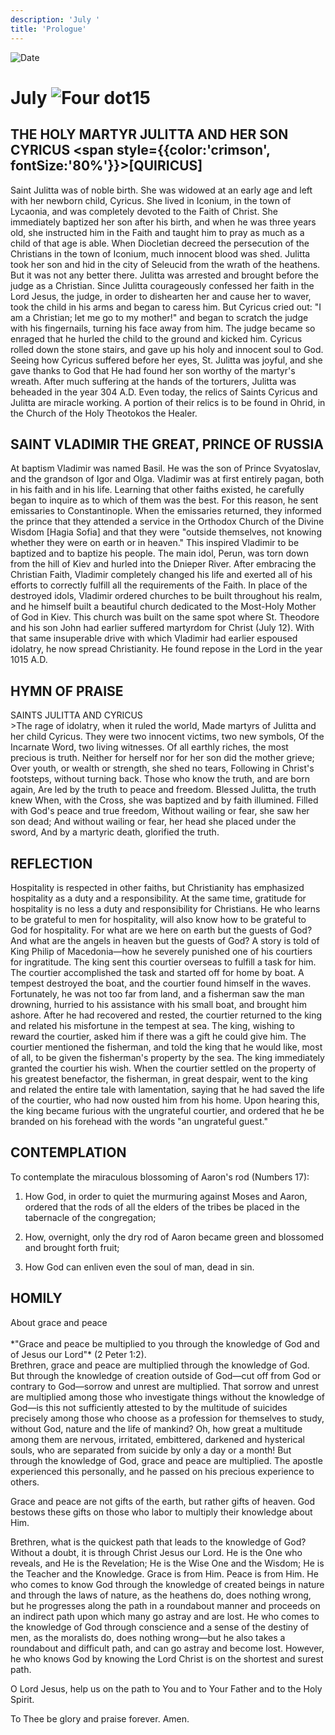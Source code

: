 ```yaml
---
description: 'July '
title: 'Prologue'
---
```


<RunningHead />
<Image src="/title-imprint.png" height={68} width={50} alt="Date" className="title-imprint"/>

# <div id="date">July <Image className="four-dot" src="/four-dot.png" height={15} width={15} alt="Four dot" />15</div>

## THE HOLY MARTYR JULITTA AND HER SON CYRICUS <span style={{color:'crimson', fontSize:'80%'}}>[QUIRICUS]</span>

Saint Julitta was of noble birth. She was widowed at an early age and left with her newborn child, Cyricus. She lived in Iconium, in the town of Lycaonia, and was completely devoted to the Faith of Christ. She immediately baptized her son after his birth, and when he was three years old, she instructed him in the Faith and taught him to pray as much as a child of that age is able. When Diocletian decreed the persecution of the Christians in the town of Iconium, much innocent blood was shed. Julitta took her son and hid in the city of Seleucid from the wrath of the heathens. But it was not any better there. Julitta was arrested and brought before the judge as a Christian. Since Julitta courageously confessed her faith in the Lord Jesus, the judge, in order to dishearten her and cause her to waver, took the child in his arms and began to caress him. But Cyricus cried out: "I am a Christian; let me go to my mother!" and began to scratch the judge with his fingernails, turning his face away from him. The judge became so enraged that he hurled the child to the ground and kicked him. Cyricus rolled down the stone stairs, and gave up his holy and innocent soul to God. Seeing how Cyricus suffered before her eyes, St. Julitta was joyful, and she gave thanks to God that He had found her son worthy of the martyr's wreath. After much suffering at the hands of the torturers, Julitta was beheaded in the year 304 A.D. Even today, the relics of Saints Cyricus and Julitta are miracle working. A portion of their relics is to be found in Ohrid, in the Church of the Holy Theotokos the Healer.

## SAINT VLADIMIR THE GREAT, PRINCE OF RUSSIA

At baptism Vladimir was named Basil. He was the son of Prince Svyatoslav, and the grandson of Igor and Olga. Vladimir was at first entirely pagan, both in his faith and in his life. Learning that other faiths existed, he carefully began to inquire as to which of them was the best. For this reason, he sent emissaries to Constantinople. When the emissaries returned, they informed the prince that they attended a service in the Orthodox Church of the Divine Wisdom [Hagia Sofia] and that they were "outside themselves, not knowing whether they were on earth or in heaven." This inspired Vladimir to be baptized and to baptize his people. The main idol, Perun, was torn down from the hill of Kiev and hurled into the Dnieper River. After embracing the Christian Faith, Vladimir completely changed his life and exerted all of his efforts to correctly fulfill all the requirements of the Faith. In place of the destroyed idols, Vladimir ordered churches to be built throughout his realm, and he himself built a beautiful church dedicated to the Most-Holy Mother of God in Kiev. This church was built on the same spot where St. Theodore and his son John had earlier suffered martyrdom for Christ (July 12). With that same insuperable drive with which Vladimir had earlier espoused idolatry, he now spread Christianity. He found repose in the Lord in the year 1015 A.D.


## HYMN OF PRAISE
<div style={{textAlign:'center', color:'crimson', fontWeight:'bold'}}>
SAINTS JULITTA AND CYRICUS
</div>
>The rage of idolatry, when it ruled the world,  
Made martyrs of Julitta and her child Cyricus.  
They were two innocent victims, two new symbols,  
Of the Incarnate Word, two living witnesses.  
Of all earthly riches, the most precious is truth.  
Neither for herself nor for her son did the mother grieve;  
Over youth, or wealth or strength, she shed no tears,  
Following in Christ's footsteps, without turning back.  
Those who know the truth, and are born again,  
Are led by the truth to peace and freedom.  
Blessed Julitta, the truth knew  
When, with the Cross, she was baptized and by faith illumined.  
Filled with God's peace and true freedom,  
Without wailing or fear, she saw her son dead;  
And without wailing or fear, her head she placed under the sword,  
And by a martyric death, glorified the truth.  


## REFLECTION

Hospitality is respected in other faiths, but Christianity has emphasized hospitality as a duty and a responsibility. At the same time, gratitude for hospitality is no less a duty and responsibility for Christians. He who learns to be grateful to men for hospitality, will also know how to be grateful to God for hospitality. For what are we here on earth but the guests of God? And what are the angels in heaven but the guests of God? A story is told of King Philip of Macedonia—how he severely punished one of his courtiers for ingratitude. The king sent this courtier overseas to fulfill a task for him. The courtier accomplished the task and started off for home by boat. A tempest destroyed the boat, and the courtier found himself in the waves. Fortunately, he was not too far from land, and a fisherman saw the man drowning, hurried to his assistance with his small boat, and brought him ashore. After he had recovered and rested, the courtier returned to the king and related his misfortune in the tempest at sea. The king, wishing to reward the courtier, asked him if there was a gift he could give him. The courtier mentioned the fisherman, and told the king that he would like, most of all, to be given the fisherman's property by the sea. The king immediately granted the courtier his wish. When the courtier settled on the property of his greatest benefactor, the fisherman, in great despair, went to the king and related the entire tale with lamentation, saying that he had saved the life of the courtier, who had now ousted him from his home. Upon hearing this, the king became furious with the ungrateful courtier, and ordered that he be branded on his forehead with the words "an ungrateful guest."


## CONTEMPLATION

To contemplate the miraculous blossoming of Aaron's rod (Numbers 17):

1. How God, in order to quiet the murmuring against Moses and Aaron, ordered that the rods of all the elders of the tribes be placed in the tabernacle of the congregation;

2. How, overnight, only the dry rod of Aaron became green and blossomed and brought forth fruit;

3. How God can enliven even the soul of man, dead in sin.


## HOMILY
<div style={{textAlign:'center', color:'crimson', fontWeight:'bold'}}>
About grace and peace
</div>
<br />
<div style={{textAlign:'right'}}>
*"Grace and peace be multiplied to you through the knowledge of God and of Jesus our Lord"* (2 Peter 1:2).
</div>
Brethren, grace and peace are multiplied through the knowledge of God. But through the knowledge of creation outside of God—cut off from God or contrary to God—sorrow and unrest are multiplied. That sorrow and unrest are multiplied among those who investigate things without the knowledge of God—is this not sufficiently attested to by the multitude of suicides precisely among those who choose as a profession for themselves to study, without God, nature and the life of mankind? Oh, how great a multitude among them are nervous, irritated, embittered, darkened and hysterical souls, who are separated from suicide by only a day or a month! But through the knowledge of God, grace and peace are multiplied. The apostle experienced this personally, and he passed on his precious experience to others.

Grace and peace are not gifts of the earth, but rather gifts of heaven. God bestows these gifts on those who labor to multiply their knowledge about Him.

Brethren, what is the quickest path that leads to the knowledge of God? Without a doubt, it is through Christ Jesus our Lord. He is the One who reveals, and He is the Revelation; He is the Wise One and the Wisdom; He is the Teacher and the Knowledge. Grace is from Him. Peace is from Him. He who comes to know God through the knowledge of created beings in nature and through the laws of nature, as the heathens do, does nothing wrong, but he progresses along the path in a roundabout manner and proceeds on an indirect path upon which many go astray and are lost. He who comes to the knowledge of God through conscience and a sense of the destiny of men, as the moralists do, does nothing wrong—but he also takes a roundabout and difficult path, and can go astray and become lost. However, he who knows God by knowing the Lord Christ is on the shortest and surest path.

O Lord Jesus, help us on the path to You and to Your Father and to the Holy Spirit.

To Thee be glory and praise forever. Amen.

